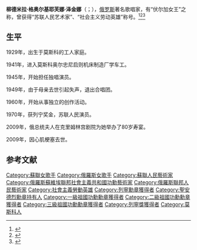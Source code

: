 '''柳德米拉·格奥尔基耶芙娜·泽金娜'''（{{lang-ru|Людмила Георгиевна Зыкина}}；{{bd|1929年|6月10日|2009年|7月1日|catIdx=L}}），[[俄罗斯|俄罗斯]]著名歌唱家，有“伏尔加女王”之称，曾获得“苏联人民艺术家”、“社会主义劳动英雄”称号。<ref>{{Cite web |url=https://www.culture.ru/persons/10570/lyudmila-zykina |title=Зыкина Людмила Георгиевна |access-date=2021-01-05 |archive-date=2021-01-08 |archive-url=https://web.archive.org/web/20210108182931/https://www.culture.ru/persons/10570/lyudmila-zykina |dead-url=no }}</ref><ref>{{Cite web |url=https://24smi.org/celebrity/2429-lyudmila-zykina.html |title=Людмила Зыкина |access-date=2021-01-05 |archive-date=2021-02-27 |archive-url=https://web.archive.org/web/20210227224932/https://24smi.org/celebrity/2429-lyudmila-zykina.html |dead-url=no }}</ref><ref>{{Cite web |url=http://russia-ensemble.ru/zikina |title=Людмила Зыкина - Народный ансамбль "Россия" |access-date=2021-01-05 |archive-date=2021-01-08 |archive-url=https://web.archive.org/web/20210108234038/http://russia-ensemble.ru/zikina |dead-url=yes }}</ref>

==生平==
1929年，出生于莫斯科的工人家庭。

1941年，进入莫斯科奥尔忠尼启则机床制造厂学车工。

1945年，开始担任独唱演员。

1949年，由于母亲去世引起失声，退出合唱团。

1960年，开始从事独立的创作活动。

1970年，获列宁奖金，苏联人民演员。

2009年，俄总统夫人在克里姆林宫剧院为她举办了80岁寿宴。

2009年，因心肌梗塞去世。

== 参考文献 ==
{{Reflist}}

[[Category:蘇聯女歌手|Category:蘇聯女歌手]]
[[Category:俄羅斯女歌手|Category:俄羅斯女歌手]]
[[Category:蘇聯人民藝術家|Category:蘇聯人民藝術家]]
[[Category:俄羅斯蘇維埃聯邦社會主義共和國功勳藝術家|Category:俄羅斯蘇維埃聯邦社會主義共和國功勳藝術家]]
[[Category:俄羅斯聯邦人民藝術家|Category:俄羅斯聯邦人民藝術家]]
[[Category:社會主義勞動英雄|Category:社會主義勞動英雄]]
[[Category:列寧勳章獲得者|Category:列寧勳章獲得者]]
[[Category:聖安德烈勳章持有人|Category:聖安德烈勳章持有人]]
[[Category:一級祖國功勳勳章獲得者|Category:一級祖國功勳勳章獲得者]]
[[Category:二級祖國功勳勳章獲得者|Category:二級祖國功勳勳章獲得者]]
[[Category:三級祖國功勳勳章獲得者|Category:三級祖國功勳勳章獲得者]]
[[Category:列寧獎獲得者|Category:列寧獎獲得者]]
[[Category:莫斯科人|Category:莫斯科人]]